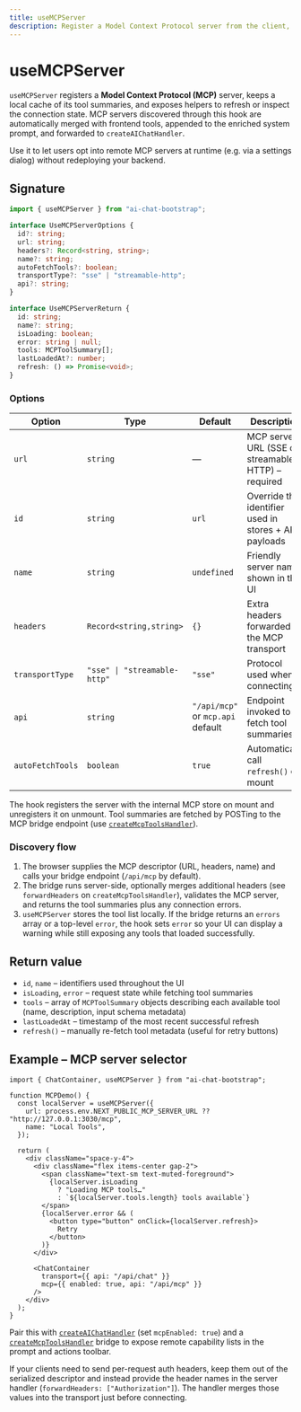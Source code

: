 ```yaml
---
title: useMCPServer
description: Register a Model Context Protocol server from the client, sync tool metadata, and surface it to ChatContainer and prompts.
---
```


# useMCPServer

`useMCPServer` registers a **Model Context Protocol (MCP)** server, keeps a local cache of its tool summaries, and exposes helpers to refresh or inspect the connection state. MCP servers discovered through this hook are automatically merged with frontend tools, appended to the enriched system prompt, and forwarded to `createAIChatHandler`.

Use it to let users opt into remote MCP servers at runtime (e.g. via a settings dialog) without redeploying your backend.

## Signature

```ts
import { useMCPServer } from "ai-chat-bootstrap";

interface UseMCPServerOptions {
  id?: string;
  url: string;
  headers?: Record<string, string>;
  name?: string;
  autoFetchTools?: boolean;
  transportType?: "sse" | "streamable-http";
  api?: string;
}

interface UseMCPServerReturn {
  id: string;
  name?: string;
  isLoading: boolean;
  error: string | null;
  tools: MCPToolSummary[];
  lastLoadedAt?: number;
  refresh: () => Promise<void>;
}
```

### Options

| Option | Type | Default | Description |
| ------ | ---- | ------- | ----------- |
| `url` | `string` | — | MCP server URL (SSE or streamable HTTP) – required |
| `id` | `string` | `url` | Override the identifier used in stores + API payloads |
| `name` | `string` | `undefined` | Friendly server name shown in the UI |
| `headers` | `Record<string,string>` | `{}` | Extra headers forwarded to the MCP transport |
| `transportType` | `"sse" \| "streamable-http"` | `"sse"` | Protocol used when connecting |
| `api` | `string` | `"/api/mcp"` or `mcp.api` default | Endpoint invoked to fetch tool summaries |
| `autoFetchTools` | `boolean` | `true` | Automatically call `refresh()` on mount |

The hook registers the server with the internal MCP store on mount and unregisters it on unmount. Tool summaries are fetched by POSTing to the MCP bridge endpoint (use [`createMcpToolsHandler`](/api/server-templates/create-mcp-tools-handler)).

### Discovery flow

1. The browser supplies the MCP descriptor (URL, headers, name) and calls your bridge endpoint (`/api/mcp` by default).
2. The bridge runs server-side, optionally merges additional headers (see `forwardHeaders` on `createMcpToolsHandler`), validates the MCP server, and returns the tool summaries plus any connection errors.
3. `useMCPServer` stores the tool list locally. If the bridge returns an `errors` array or a top-level `error`, the hook sets `error` so your UI can display a warning while still exposing any tools that loaded successfully.

## Return value

- `id`, `name` – identifiers used throughout the UI
- `isLoading`, `error` – request state while fetching tool summaries
- `tools` – array of `MCPToolSummary` objects describing each available tool (name, description, input schema metadata)
- `lastLoadedAt` – timestamp of the most recent successful refresh
- `refresh()` – manually re-fetch tool metadata (useful for retry buttons)

## Example – MCP server selector

```tsx
import { ChatContainer, useMCPServer } from "ai-chat-bootstrap";

function MCPDemo() {
  const localServer = useMCPServer({
    url: process.env.NEXT_PUBLIC_MCP_SERVER_URL ?? "http://127.0.0.1:3030/mcp",
    name: "Local Tools",
  });

  return (
    <div className="space-y-4">
      <div className="flex items-center gap-2">
        <span className="text-sm text-muted-foreground">
          {localServer.isLoading
            ? "Loading MCP tools…"
            : `${localServer.tools.length} tools available`}
        </span>
        {localServer.error && (
          <button type="button" onClick={localServer.refresh}>
            Retry
          </button>
        )}
      </div>

      <ChatContainer
        transport={{ api: "/api/chat" }}
        mcp={{ enabled: true, api: "/api/mcp" }}
      />
    </div>
  );
}
```

Pair this with [`createAIChatHandler`](/api/server-templates/create-ai-chat-handler) (set `mcpEnabled: true`) and a [`createMcpToolsHandler`](/api/server-templates/create-mcp-tools-handler) bridge to expose remote capability lists in the prompt and actions toolbar.

If your clients need to send per-request auth headers, keep them out of the serialized descriptor and instead provide the header names in the server handler (`forwardHeaders: ["Authorization"]`). The handler merges those values into the transport just before connecting.
